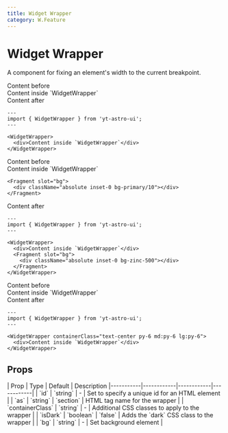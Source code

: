 ```yaml
---
title: Widget Wrapper
category: W.Feature
---
```



# Widget Wrapper

A component for fixing an element's width to the current breakpoint.

<Demo title="Default">
  Content before
  <WidgetWrapper containerClass="bg-stripe">
    <div className="bg-card text-card-foreground">Content inside `WidgetWrapper`</div>
  </WidgetWrapper>
  Content after
</Demo>

```astro
---
import { WidgetWrapper } from 'yt-astro-ui';
---

<WidgetWrapper>
  <div>Content inside `WidgetWrapper`</div>
</WidgetWrapper>
```

<Demo title="With background">
  Content before
  <WidgetWrapper>
    <div className="text-black/10 bg-stripe">
      <div className="text-card-foreground">Content inside `WidgetWrapper`</div>
    </div>

    <Fragment slot="bg">
      <div className="absolute inset-0 bg-primary/10"></div>
    </Fragment>

  </WidgetWrapper>
  Content after
</Demo>

```astro
---
import { WidgetWrapper } from 'yt-astro-ui';
---

<WidgetWrapper>
  <div>Content inside `WidgetWrapper`</div>
  <Fragment slot="bg">
    <div className="absolute inset-0 bg-zinc-500"></div>
  </Fragment>
</WidgetWrapper>
```

<Demo title="With CSS classes">
  Content before
  <WidgetWrapper containerClass="text-center py-6 md:py-6 lg:py-6 bg-stripe">
    <div className="p-6 bg-card text-card-foreground border border-input">Content inside `WidgetWrapper`</div>
  </WidgetWrapper>
  Content after
</Demo>

```astro
---
import { WidgetWrapper } from 'yt-astro-ui';
---

<WidgetWrapper containerClass="text-center py-6 md:py-6 lg:py-6">
  <div>Content inside `WidgetWrapper`</div>
</WidgetWrapper>
```

## Props

<div className="overflow-x-auto">
  <div className="min-w-xl">
    | Prop | Type | Default | Description |-----------|------------|------------|------------| | `id` | `string` | - |
    Set to specify a unique id for an HTML element | | `as` | `string` | `section` | HTML tag name for the wrapper | |
    `containerClass` | `string` | - | Additional CSS classes to apply to the wrapper | | `isDark` | `boolean` | `false`
    | Adds the `dark` CSS class to the wrapper | | `bg` | `string` | - | Set background element |
  </div>
</div>
